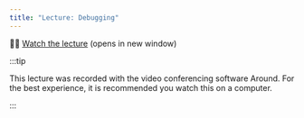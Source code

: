 ```yaml
---
title: "Lecture: Debugging"
---
```


🧑‍🏫 [Watch the lecture](https://around.co/playback/beabdd67-69cf-47c2-91d8-5cec1e415f7b?sharedKey=e9dfbe1d-7839-4214-9445-6b09064ec7c3) (opens in new window)

:::tip

This lecture was recorded with the video conferencing software Around. For the best experience, it is recommended you watch this on a computer.

:::
